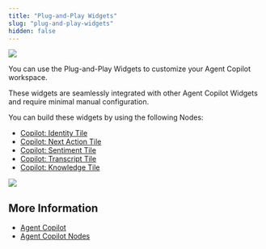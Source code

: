 ```yaml
---
title: "Plug-and-Play Widgets"
slug: "plug-and-play-widgets"
hidden: false
---
```


<a href="/release-notes/4.60"><img noZoom src="https://img.shields.io/badge/Added in-v4.60-blue.svg" /></a>


You can use the Plug-and-Play Widgets to customize your Agent Copilot workspace.

These widgets are seamlessly integrated with other Agent Copilot Widgets and require minimal manual configuration.

You can build these widgets by using the following Nodes:

- [Copilot: Identity Tile](/ai/agents/develop/node-reference/agent-copilot/identity-tile)
- [Copilot: Next Action Tile](/ai/agents/develop/node-reference/agent-copilot/next-action-tile)
- [Copilot: Sentiment Tile](/ai/agents/develop/node-reference/agent-copilot/sentiment-tile)
- [Copilot: Transcript Tile](/ai/agents/develop/node-reference/agent-copilot/transcript-tile)
- [Copilot: Knowledge Tile](/ai/agents/develop/node-reference/agent-copilot/knowledge-tile)

<Frame>
  <img class="image-center" src="/_assets/agent-copilot/plug-and-play-widgets.png" style={{ width: 'auto' }}/>
</Frame>

## More Information

- [Agent Copilot](/agent-copilot/overview)
- [Agent Copilot Nodes](/ai/agents/develop/node-reference/agent-copilot/overview)
